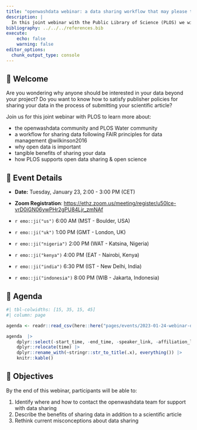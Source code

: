 ```yaml
---
title: "openwashdata webinar: a data sharing workflow that may please the publishers"
description: |
  In this joint webinar with the Public Library of Science (PLOS) we will introduce you to a workflow for sharing data openly. You will learn about the importance of open data and tangible benefits for sharing.  
bibliography: ../../../references.bib
execute:
    echo: false
    warning: false
editor_options: 
  chunk_output_type: console
---
```


## 👋 Welcome

Are you wondering why anyone should be interested in your data beyond your project? Do you want to know how to satisfy publisher policies for sharing your data in the process of submitting your scientific article? 

Join us for this joint webinar with PLOS to learn more about:

- the openwashdata community and PLOS Water community
- a workflow for sharing data following FAIR principles for data management @wilkinson2016
- why open data is important 
- tangible benefits of sharing your data
- how PLOS supports open data sharing & open science

## 📆 Event Details

-   **Date:** Tuesday, January 23, 2:00 - 3:00 PM (CET)

-   **Zoom Registration**: <https://ethz.zoom.us/meeting/register/u50lce-vrD0iGN06ywPHr2gPU84Ljr_zmNAf>

-   `r emo::ji("us")` 6:00 AM (MST - Boulder, USA) 
-   `r emo::ji("uk")` 1:00 PM (GMT - London, UK)
-   `r emo::ji("nigeria")` 2:00 PM (WAT - Katsina, Nigeria) 
-   `r emo::ji("kenya")` 4:00 PM (EAT - Nairobi, Kenya)
-   `r emo::ji("india")` 6:30 PM (IST - New Delhi, India)
-   `r emo::ji("indonesia")` 8:00 PM (WIB - Jakarta, Indonesia)

## 📝 Agenda

```r
#| tbl-colwidths: [15, 35, 15, 45]
#| column: page

agenda <- readr::read_csv(here::here("pages/events/2023-01-24-webinar-data-publishing/data/tbl-07-webinar-data-sharing-agenda.csv"))

agenda  |> 
    dplyr::select(-start_time, -end_time, -speaker_link, -affiliation_link) |>
    dplyr::relocate(time) |> 
    dplyr::rename_with(~stringr::str_to_title(.x), everything()) |> 
    knitr::kable()
```

## 🏁 Objectives

By the end of this webinar, participants will be able to:

1. Identify where and how to contact the openwashdata team for support with data sharing
2. Describe the benefits of sharing data in addition to a scientific article
3. Rethink current misconceptions about data sharing


